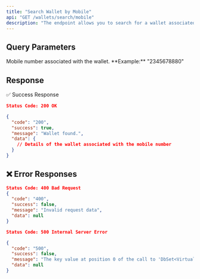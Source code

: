 ```yaml
---
title: "Search Wallet by Mobile"
api: "GET /wallets/search/mobile"
description: "The endpoint allows you to search for a wallet associated with a specified mobile number."
---
```



## Query Parameters

<ParamField body="mobNum" type="string" required>
  Mobile number associated with the wallet.
  **Example:** "2345678880"
</ParamField>


## Response

✅ Success Response

```json
Status Code: 200 OK

{
  "code": "200",
  "success": true,
  "message": "Wallet found.",
  "data": {
    // Details of the wallet associated with the mobile number
  }
}

```

## ❌ Error Responses

``` json
Status Code: 400 Bad Request
{
  "code": "400",
  "success": false,
  "message": "Invalid request data",
  "data": null
}

Status Code: 500 Internal Server Error

{
  "code": "500",
  "success": false,
  "message": "The key value at position 0 of the call to 'DbSet<VirtualAccountProvider>.Find' was of type 'int', which does not match the property type of 'Guid'.",
  "data": null
}
